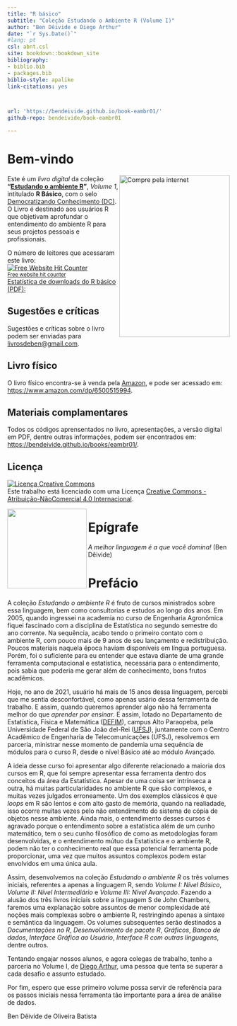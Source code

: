 ```yaml
--- 
title: "R básico"
subtitle: "Coleção Estudando o Ambiente R (Volume I)"
author: "Ben Dêivide e Diego Arthur"
date: "`r Sys.Date()`"
#lang: pt
csl: abnt.csl
site: bookdown::bookdown_site
bibliography:
- biblio.bib
- packages.bib
biblio-style: apalike
link-citations: yes



url: 'https://bendeivide.github.io/book-eambr01/'
github-repo: bendeivide/book-eambr01

---
```

# Bem-vindo {-}

<a href="https://www.amazon.com/dp/6500515994"><img src="capa.png" align="right" width="250" height="366" class="cover" alt="Compre pela internet" /></a> Este é um *livro digital* da coleção __"[Estudando o ambiente R](https://bendeivide.github.io/#books)"__, *Volume 1*, intitulado **R Básico**, com o selo [Democratizando Conhecimento (DC)](https://bendeivide.github.io/dc/). O Livro é destinado aos usuários R que objetivam aprofundar o entendimento do ambiente R para seus projetos pessoais e profissionais.

O número de leitores  que acessaram este livro:
</br>
<div align='center'><a href='https://www.free-website-hit-counter.com'><img src='https://hitwebcounter.com/counter/counter.php?page=7819661&style=0024&nbdigits=9&type=page&initCount=0' border='0' alt='Free Website Hit Counter'></a><br / ><small><a href='https://www.free-website-hit-counter.com' title="Free Website Hit Counter">Free website hit counter</a></small></div>

<script type='text/javascript' src='http://dstats.net/js/dstracker.js'></script>
<a href='https://github.com/bendeivide/book-eambr01/raw/main/docs/book-eambr01.pdf' onclick='return dstatstracker(this);'>Estatística de downloads do R básico (PDF): </a>
<script type='text/javascript' src='http://dstats.net/dstatsjs.php?file=https://github.com/bendeivide/book-eambr01/raw/main/docs/book-eambr01.pdf'></script>
<script type='text/javascript'>document.write(dsCounter);</script>

## Sugestões e críticas {-}

Sugestões e críticas sobre o livro podem ser enviadas para [livrosdeben@gmail.com](mailto:livrosdeben@gmail.com).

## Livro físico {-}

O livro físico encontra-se à venda pela [Amazon](https://www.amazon.com/dp/6500515994), e pode ser acessado em: [https://www.amazon.com/dp/6500515994](https://www.amazon.com/dp/6500515994).

## Materiais complamentares {-}

Todos os códigos aprensentados no livro, apresentações, a versão digital em PDF, dentre outras informações, podem ser encontrados em: [https://bendeivide.github.io/books/eambr01/](https://bendeivide.github.io/books/eambr01/).

## Licença {-}

<a rel="license" href="http://creativecommons.org/licenses/by-nc/4.0/"><img alt="Licença Creative Commons" style="border-width:0" src="https://i.creativecommons.org/l/by-nc/4.0/88x31.png" /></a><br />Este trabalho está licenciado com uma Licença <a rel="license" href="http://creativecommons.org/licenses/by-nc/4.0/">Creative Commons - Atribuição-NãoComercial 4.0 Internacional</a>.

<a href="https://bendeivide.github.io/dc/"><img src="Logo-DC-preto2.png" align="left" width="180" /></a>

# Epígrafe {-}

*A melhor linguagem é a que você domina!* (Ben Dêivide)

# Prefácio {-}

A coleção *Estudando o ambiente R* é fruto de cursos ministrados sobre essa linguagem, bem como consultorias e estudos ao longo dos anos. Em 2005, quando ingressei na academia no curso de Engenharia Agronômica fiquei fascinado com a disciplina de Estatística no segundo semestre do ano corrente. Na sequência, acabo tendo o primeiro contato com o ambiente R, com pouco mais de 9 anos de seu lançamento e redistribuição. Poucos materiais naquela época haviam disponíveis em língua portuguesa. Porém, foi o suficiente para eu entender que estava diante de uma grande ferramenta computacional e estatística, necessária para o entendimento, pois sabia que poderia me gerar além de conhecimento, bons frutos acadêmicos.

Hoje, no ano de 2021, usuário há mais de 15 anos dessa linguagem, percebi que me sentia desconfortável, como apenas usário dessa ferramenta de trabalho. E assim, quando queremos aprender algo não há ferramenta melhor do que *aprender por ensinar*. E assim, lotado no Departamento de Estatística, Física e Matemática ([DEFIM](http://defim.ufsj.edu.br/)), campus Alto Paraopeba, pela Universidade Federal de São João del-Rei ([UFSJ](https://www.ufsj.edu.br/)), juntamente com o Centro Acadêmico de Engenharia de Telecomunicações (UFSJ), resolvemos em parceria, ministrar nesse momento de pandemia uma sequência de módulos para o curso R, desde o nível Básico até ao módulo Avançado. 

A ideia desse curso foi apresentar algo diferente relacionado a maioria dos cursos em R, que foi sempre apresentar essa ferramenta dentro dos conceitos da área da Estatística. Apesar de uma coisa ser intrínseca a outra, há muitas particularidades no ambiente R que são complexos, e muitas vezes julgados erroneamente. Um dos exemplos clássicos é que *loops* em R são lentos e com alto gasto de memória, quando na realiadade, isso ocorre muitas vezes pelo não entendimento do sistema de cópia de objetos nesse ambiente. Ainda mais, o entendimento desses cursos é agravado porque o entendimento sobre a estatística além de um cunho matemático, tem o seu cunho filosófico de como as metodologias foram desenvolvidas, e o entendimento mútuo da Estatística e o ambiente R, podem não ter o conhecimento real que essa potencial ferramenta pode proporcionar, uma vez que muitos assuntos complexos podem estar envolvidos em uma única aula. 

Assim, desenvolvemos na coleção *Estudando o ambiente R* os três volumes iniciais, referentes a apenas a linguagem R, sendo *Volume I: Nível Básico*, *Volume II: Nível Intermediário* e *Volume III: Nível Avançado*. Fazendo a alusão dos três livros iniciais sobre a linguagem S de John Chambers, faremos uma explanação sobre assuntos de menor complexidade até noções mais complexas sobre o ambiente R, restringindo apenas a sintaxe e semântica da linguagem. Os volumes subsequentes serão destinados a *Documentações no R*, *Desenvolvimento de pacote R*, *Gráficos*, *Banco de dados*, *Interface Gráfica ao Usuário*, *Interface R com outras linguagens*, dentre outros.

Tentando engajar nossos alunos, e agora colegas de trabalho, tenho a parceria no Volume I, de [Diego Arthur](https://digoarthur.github.io/), uma pessoa que tenta se superar a cada desafio e assunto estudado.

Por fim, espero que esse primeiro volume possa servir de referência para os passos iniciais nessa ferramenta tão importante para a área de análise de dados.

<div align="right" >
Ben Dêivide de Oliveira Batista
</div>

